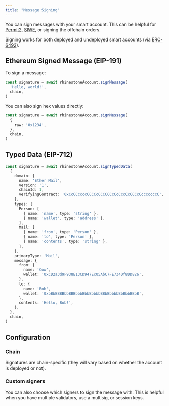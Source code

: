```yaml
---
title: "Message Signing"
---
```


You can sign messages with your smart account. This can be helpful for [Permit2](https://github.com/Uniswap/permit2), [SIWE](https://eips.ethereum.org/EIPS/eip-4361), or signing the offchain orders.

Signing works for both deployed and undeployed smart accounts (via [ERC-6492](https://eips.ethereum.org/EIPS/eip-6492)).

## Ethereum Signed Message (EIP-191)

To sign a message:

```ts
const signature = await rhinestoneAccount.signMessage(
  'Hello, world!',
  chain,
)
```

You can also sign hex values directly:

```ts
const signature = await rhinestoneAccount.signMessage(
  {
    raw: '0x1234',
  },
  chain,
)
```

## Typed Data (EIP-712)

```ts
const signature = await rhinestoneAccount.signTypedData(
  {
    domain: {
      name: 'Ether Mail',
      version: '1',
      chainId: 1,
      verifyingContract: '0xCcCCccccCCCCcCCCCCCcCcCccCcCCCcCcccccccC',
    },
    types: {
      Person: [
        { name: 'name', type: 'string' },
        { name: 'wallet', type: 'address' },
      ],
      Mail: [
        { name: 'from', type: 'Person' },
        { name: 'to', type: 'Person' },
        { name: 'contents', type: 'string' },
      ],
    },
    primaryType: 'Mail',
    message: {
      from: {
        name: 'Cow',
        wallet: '0xCD2a3d9F938E13CD947Ec05AbC7FE734Df8DD826',
      },
      to: {
        name: 'Bob',
        wallet: '0xbBbBBBBbbBBBbbbBbbBbbbbBBbBbbbbBbBbbBBbB',
      },
      contents: 'Hello, Bob!',
    },
  },
  chain,
)
```

## Configuration

### Chain

Signatures are chain-specific (they will vary based on whether the account is deployed or not).

### Custom signers

You can also choose which signers to sign the message with. This is helpful when you have multiple validators, use a multisig, or session keys.
